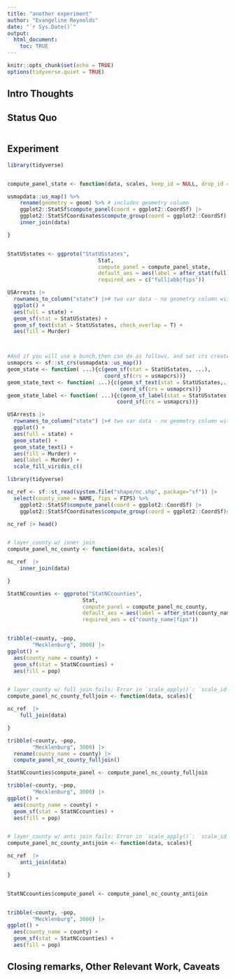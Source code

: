 ```yaml
---
title: "another experiment"
author: "Evangeline Reynolds"
date: "`r Sys.Date()`"
output: 
  html_document:
    toc: TRUE
---
```


```r
knitr::opts_chunk$set(echo = TRUE)
options(tidyverse.quiet = TRUE)
```


## Intro Thoughts

## Status Quo

```r

```

## Experiment

```r

library(tidyverse)


compute_panel_state <- function(data, scales, keep_id = NULL, drop_id = ""){

usmapdata::us_map() %>% 
    rename(geometry = geom) %>% # includes geometry column
    ggplot2::StatSf$compute_panel(coord = ggplot2::CoordSf) |>
    ggplot2::StatSfCoordinates$compute_group(coord = ggplot2::CoordSf) |>
    inner_join(data)

}


StatUSstates <- ggproto("StatUSstates", 
                             Stat,
                             compute_panel = compute_panel_state,
                             default_aes = aes(label = after_stat(full)),
                             required_aes = c("full|abb|fips"))

USArrests |>
  rownames_to_column("state") |># two var data - no geometry column with borders
  ggplot() +
  aes(full = state) +
  geom_sf(stat = StatUSstates) +
  geom_sf_text(stat = StatUSstates, check_overlap = T) +
  aes(fill = Murder)



#And if you will use a bunch,then can do as follows, and set crs create in-script convenience functions...
usmapcrs <- sf::st_crs(usmapdata::us_map())
geom_state <- function( ...){c(geom_sf(stat = StatUSstates, ...), 
                               coord_sf(crs = usmapcrs))}
geom_state_text <- function( ...){c(geom_sf_text(stat = StatUSstates,...),
                                    coord_sf(crs = usmapcrs))}
geom_state_label <- function( ...){c(geom_sf_label(stat = StatUSstates,...),
                                   coord_sf(crs = usmapcrs))}

USArrests |>
  rownames_to_column("state") |># two var data - no geometry column with borders
  ggplot() +
  aes(full = state) +
  geom_state() + 
  geom_state_text() + 
  aes(fill = Murder) + 
  aes(label = Murder) + 
  scale_fill_viridis_c()


```



```r
library(tidyverse)

nc_ref <- sf::st_read(system.file("shape/nc.shp", package="sf")) |>
  select(county_name = NAME, fips = FIPS) %>% 
    ggplot2::StatSf$compute_panel(coord = ggplot2::CoordSf) |>
    ggplot2::StatSfCoordinates$compute_group(coord = ggplot2::CoordSf)# sf object preserves geometry column on save

nc_ref |> head()


# layer_county w/ inner join
compute_panel_nc_county <- function(data, scales){

nc_ref  |>
    inner_join(data)

}

StatNCcounties <- ggproto("StatNCcounties",
                        Stat,
                        compute_panel = compute_panel_nc_county,
                        default_aes = aes(label = after_stat(county_name)),
                        required_aes = c("county_name|fips"))


tribble(~county, ~pop,
        "Mecklenburg", 3000) |>
ggplot() +
  aes(county_name = county) + 
  geom_sf(stat = StatNCcounties) + 
  aes(fill = pop)


# layer_county w/ full join fails: Error in `scale_apply()`: `scale_id` must not contain any "NA".
compute_panel_nc_county_fulljoin <- function(data, scales){

nc_ref  |>
    full_join(data)

}

tribble(~county, ~pop,
        "Mecklenburg", 3000) |>
  rename(county_name = county) |>
  compute_panel_nc_county_fulljoin()

StatNCcounties$compute_panel <- compute_panel_nc_county_fulljoin

tribble(~county, ~pop,
        "Mecklenburg", 3000) |>
ggplot() +
  aes(county_name = county) + 
  geom_sf(stat = StatNCcounties) + 
  aes(fill = pop)


# layer_county w/ anti join fails: Error in `scale_apply()`: `scale_id` must not contain any "NA".
compute_panel_nc_county_antijoin <- function(data, scales){

nc_ref  |>
    anti_join(data)

}


StatNCcounties$compute_panel <- compute_panel_nc_county_antijoin


tribble(~county, ~pop,
        "Mecklenburg", 3000) |>
ggplot() +
  aes(county_name = county) + 
  geom_sf(stat = StatNCcounties) + 
  aes(fill = pop)

```


## Closing remarks, Other Relevant Work, Caveats
